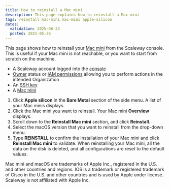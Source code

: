 ```yaml
---
title: How to reinstall a Mac mini
description: This page explains how to reinstall a Mac mini
tags: reinstall mac-mini mac-mini apple-silicon
dates:
  validation: 2025-06-23
  posted: 2021-05-26
---
```



This page shows how to reinstall your [Mac mini](/apple-silicon/concepts/#mac-mini) from the Scaleway console. This is useful if your Mac mini is not reachable, or you want to start from scratch on the machine.

<Requirements />

- A Scaleway account logged into the [console](https://console.scaleway.com)
- [Owner](/iam/concepts/#owner) status or [IAM permissions](/iam/concepts/#permission) allowing you to perform actions in the intended Organization
- An [SSH key](/organizations-and-projects/how-to/create-ssh-key/)
- A [Mac mini](/apple-silicon/how-to/create-mac-mini/)

1. Click **Apple silicon** in the **Bare Metal** section of the side menu. A list of your Mac minis displays.
2. Click the Mac mini you want to reinstall. Your Mac mini **Overview** displays.
3. Scroll down to the **Reinstall Mac mini** section, and click **Reinstall**.
4. Select the macOS version that you want to reinstall from the drop-down menu.
5. Type **REINSTALL** to confirm the installation of your Mac mini and click **Reinstall Mac mini** to validate.
    <Message type="important">
      When reinstalling your Mac mini, all the data on the disk is deleted, and all configurations are reset to the default values.
    </Message>

<Message type="note">
  Mac mini and macOS are trademarks of Apple Inc., registered in the U.S. and other countries and regions. IOS is a trademark or registered trademark of Cisco in the U.S. and other countries and is used by Apple under license. Scaleway is not affiliated with Apple Inc.
</Message>